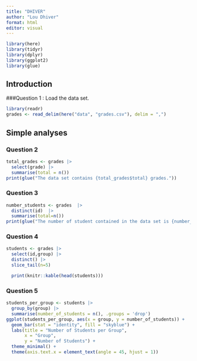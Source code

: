 ```yaml
---
title: "DHIVER"
author: "Lou Dhiver"
format: html
editor: visual
---
```


```r
library(here)
library(tidyr)
library(dplyr)
library(ggplot2)
library(glue)
```

## Introduction

###Question 1 : Load the data set.

```r
library(readr)
grades <- read_delim(here("data", "grades.csv"), delim = ",")
```

## Simple analyses

### Question 2 
```r
total_grades <- grades |>  
  select(grade) |> 
  summarise(total = n())
print(glue("The data set contains {total_grades$total} grades."))
```
### Question 3 
```r
number_students <- grades  |>   
  distinct(id)  |>  
  summarise(total=n())
print(glue("The number of student contained in the data set is {number_students$total}."))
```
### Question 4 

```r
students <- grades |>
  select(id,group) |>
  distinct() |>
  slice_tail(n=5)
```

```r
  print(knitr::kable(head(students)))
```
### Question 5 
```r
students_per_group <- students |> 
  group_by(group) |> 
  summarise(number_of_students = n(), .groups = 'drop')
ggplot(students_per_group, aes(x = group, y = number_of_students)) +
  geom_bar(stat = "identity", fill = "skyblue") +
  labs(title = "Number of Students per Group", 
       x = "Group", 
       y = "Number of Students") + 
  theme_minimal() + 
  theme(axis.text.x = element_text(angle = 45, hjust = 1))
```

